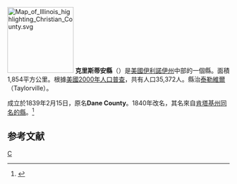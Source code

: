 {{noteTA
|T=zh-hans:克里斯蒂安县 (伊利诺伊州); zh-hant:克里斯蒂安縣 (伊利諾伊州); zh-tw:克里斯蒂安郡 (伊利諾州);
}}

{{Otheruses|克里斯蒂安縣|subject=美國伊利諾伊州的一個縣|other=同名的縣}}
[[File:Map_of_Illinois_highlighting_Christian_County.svg|150px]]
'''克里斯蒂安縣'''（{{lang-en|Christian County}}）是[[美國|美國]][[伊利諾伊州|伊利諾伊州]]中部的一個縣。面積1,854平方公里。根據[[美國2000年人口普查|美國2000年人口普查]]，共有人口35,372人。縣治[[泰勒維爾_(伊利諾伊州)|泰勒維爾]]（Taylorville）。

成立於1839年2月15日，原名'''Dane County'''。1840年改名，其名來自[[肯塔基州|肯塔基州]][[克里斯蒂安縣_(肯塔基州)|同名的縣]]。<ref>{{Cite web |url=http://ilsos.net/departments/archives/irad/christian.html |title=Christian County Fact Sheet |accessdate=2007-03-01 |archive-date=2007-03-19 |archive-url=https://web.archive.org/web/20070319202446/http://ilsos.net/departments/archives/irad/christian.html |dead-url=no }}</ref>

==参考文献==
<div class="references-small">
<references />
</div>

{{伊利诺伊州}}
{{克里斯蒂安縣 (伊利諾伊州)}}

[[Category:伊利諾州行政區劃|C]]